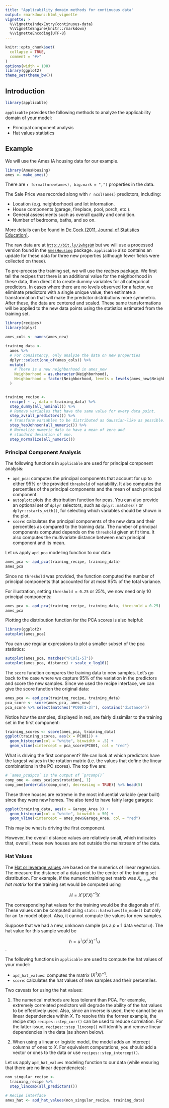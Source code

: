 ```yaml
---
title: "Applicability domain methods for continuous data"
output: rmarkdown::html_vignette
vignette: >
  %\VignetteIndexEntry{continuous-data}
  %\VignetteEngine{knitr::rmarkdown}
  %\VignetteEncoding{UTF-8}
---
```


```r
knitr::opts_chunk$set(
  collapse = TRUE,
  comment = "#>"
)
options(width = 100)
library(ggplot2)
theme_set(theme_bw())
```

## Introduction

```r
library(applicable)
```

`applicable` provides the following methods to analyze the applicability domain of your model:

* Principal component analysis
* Hat values statistics

## Example

We will use the Ames IA housing data for our example.

```r
library(AmesHousing)
ames <- make_ames()
```

There are `r format(nrow(ames), big.mark = ",")` properties in the data.

The Sale Price was recorded along with `r ncol(ames)` predictors, including:

* Location (e.g. neighborhood) and lot information.
* House components (garage, fireplace, pool, porch, etc.).
* General assessments such as overall quality and condition.
* Number of bedrooms, baths, and so on.

More details can be found in [De Cock (2011, Journal of Statistics Education)](http://ww2.amstat.org/publications/jse/v19n3/decock.pdf).

The raw data are at [`http://bit.ly/2whgsQM`](http://bit.ly/2whgsQM) but we 
will use a processed version found in the 
[`AmesHousing`](https://github.com/topepo/AmesHousing) package. `applicable` 
also contains an update for these data for three new properties (although fewer 
fields were collected on these). 

To pre-process the training set, we will use the _recipes_ package. We first
tell the recipes that there is an additional value for the neighborhood in these
data, then direct it to create dummy variables for all categorical predictors. In
cases where there are no levels observed for a factor, we eliminate predictors
with a single unique value, then estimate a transformation that will make the
predictor distributions more symmetric. After these, the data are centered and
scaled. These same transformations will be applied to the new data points using
the statistics estimated from the training set.

```r
library(recipes)
library(dplyr)

ames_cols <- names(ames_new)

training_data <- 
  ames %>% 
  # For consistency, only analyze the data on new properties
  dplyr::select(one_of(ames_cols)) %>% 
  mutate(
    # There is a new neighborhood in ames_new
    Neighborhood = as.character(Neighborhood),
    Neighborhood = factor(Neighborhood, levels = levels(ames_new$Neighborhood))
  )


training_recipe <-
  recipe( ~ ., data = training_data) %>%
  step_dummy(all_nominal()) %>% 
  # Remove variables that have the same value for every data point.
  step_zv(all_predictors()) %>% 
  # Transform variables to be distributed as Gaussian-like as possible.
  step_YeoJohnson(all_numeric()) %>%
  # Normalize numeric data to have a mean of zero and
  # standard deviation of one.
  step_normalize(all_numeric())
```


### Principal Component Analysis

The following functions in `applicable` are used for principal component
analysis:

* `apd_pca`: computes the principal components that account for up
to either 95% or the provided `threshold` of variability. It also computes the
percentiles of the principal components and the mean of each principal
component.
* `autoplot`: plots the distribution function for pcas. You can also provide an
optional set of `dplyr` selectors, such as `dplyr::matches()` or
`dplyr::starts_with()`, for selecting which variables should be shown in the
plot.
* `score`: calculates the principal components of the new data and their
percentiles as compared to the training data. The number of principal
components computed depends on the `threshold` given at fit time. It also
computes the multivariate distance between each principal component and its
mean.

Let us apply `apd_pca` modeling function to our data:

```r
ames_pca <- apd_pca(training_recipe, training_data)
ames_pca
```

Since no `threshold` was provided, the function computed the number of
principal components that accounted for at most 95% of the total variance.

For illustration, setting `threshold = 0.25` or 25%, we now need only 10 principal components:

```r
ames_pca <- apd_pca(training_recipe, training_data, threshold = 0.25)
ames_pca
```

Plotting the distribution function for the PCA scores is also helpful:

```r
library(ggplot2)
autoplot(ames_pca)
```

You can use regular expressions to plot a smaller subset of the pca statistics:

```r
autoplot(ames_pca, matches("PC0[1-5]"))
autoplot(ames_pca, distance) + scale_x_log10()
```

The `score` function compares the training data to new samples. Let's go back to 
the case where we capture 95% of the variation in the predictors and score the 
new samples. Since we used the recipe interface, we can give the score function
the original data:

```r
ames_pca <- apd_pca(training_recipe, training_data)
pca_score <- score(ames_pca, ames_new)
pca_score %>% select(matches("PC00[1-3]"), contains("distance"))
```

Notice how the samples, displayed in red, are fairly dissimilar to the training
set in the first component:

```r
training_scores <- score(ames_pca, training_data)
ggplot(training_scores, aes(x = PC001)) + 
  geom_histogram(col = "white", binwidth = .5) + 
  geom_vline(xintercept = pca_score$PC001, col = "red")
```

What is driving the first component? We can look at which predictors have the
largest values in the rotation matrix (i.e. the values that define the linear 
combinations in the PC scores). The top five are:

```r
# `ames_pca$pcs` is the output of `prcomp()`
comp_one <- ames_pca$pcs$rotation[, 1]
comp_one[order(abs(comp_one), decreasing = TRUE)] %>% head(5)
```

These three houses are extreme in the most influential variable (year built) since
they were new homes. The also tend to have fairly large garages:

```r
ggplot(training_data, aes(x = Garage_Area )) + 
  geom_histogram(col = "white", binwidth = 50) + 
  geom_vline(xintercept = ames_new$Garage_Area, col = "red")
```

This may be what is driving the first component. 

However, the overall distance values are relatively small, which indicates that,
overall, these new houses are not outside the mainstream of the data. 



### Hat Values

The [Hat or leverage values](https://en.wikipedia.org/wiki/Leverage_(statistics)) are based on the numerics of linear regression. The measure the distance of a data point to the center of the training set distribution. For example, if the numeric training set matrix was $X_{n \times p}$, the _hat matrix_ for the training set would be computed using 

$$H = X'(X'X)^{-1}X$$

The corresponding hat values for the training would be the diagonals of $H$. These values can be computed using `stats::hatvalues(lm_model)` but only for an `lm` model object. Also, it cannot compute the values for new samples. 

Suppose that we had a new, unknown sample (as a $p \times 1$ data vector $u$). The hat value for this sample would be 

$$h = u^\intercal(X^\intercal X)^{-1}u$$.

The following functions in `applicable` are used to compute the hat values of your model:

* `apd_hat_values`: computes the matrix $(X^\intercal X)^{-1}$.
* `score`: calculates the hat values of new samples and their percentiles.

Two caveats for using the hat values:

 1. The numerical methods are less tolerant than PCA. For example, extremely correlated predictors will degrade the ability of the hat values to be effectively used. Also, since an inverse is used, there cannot be an linear dependencies within $X$. To resolve this the former example, the recipe step `recipes::step_corr()` can be used to reduce correlation. For the latter issue, `recipes::step_lincomp()` will identify and remove linear dependencies in the data (as shown below). 
 
 1. When using a linear or logistic model, the model adds an intercept columns of ones to $X$. For equivalent computations, you should add a vector or ones to the data or use `recipes::step_intercept()`. 

Let us apply `apd_hat_values` modeling function to our data (while ensuring that there are no linear dependencies):

```r
non_singular_recipe <- 
  training_recipe %>% 
  step_lincomb(all_predictors())

# Recipe interface
ames_hat <- apd_hat_values(non_singular_recipe, training_data)
```

